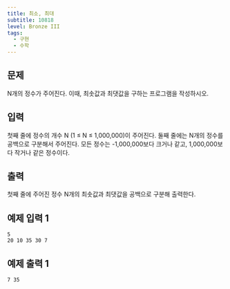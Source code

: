 ```yaml
---
title: 최소, 최대
subtitle: 10818
level: Bronze III
tags:
  - 구현
  - 수학
---
```


## 문제

N개의 정수가 주어진다. 이때, 최솟값과 최댓값을 구하는 프로그램을 작성하시오.

## 입력

첫째 줄에 정수의 개수 N (1 ≤ N ≤ 1,000,000)이 주어진다. 둘째 줄에는 N개의 정수를 공백으로 구분해서 주어진다. 모든 정수는 -1,000,000보다 크거나 같고, 1,000,000보다 작거나 같은 정수이다.

## 출력

첫째 줄에 주어진 정수 N개의 최솟값과 최댓값을 공백으로 구분해 출력한다.

## 예제 입력 1

```
5
20 10 35 30 7
```

## 예제 출력 1

```
7 35
```
